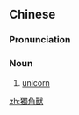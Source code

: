 {{also|独角兽}}
==Chinese==
{{zh-forms|s=独角兽}}

===Pronunciation===
{{zh-pron
|m=dújiǎoshòu
|cat=n
}}

===Noun===
{{zh-noun}}

# [[unicorn]]

[[zh:獨角獸]]